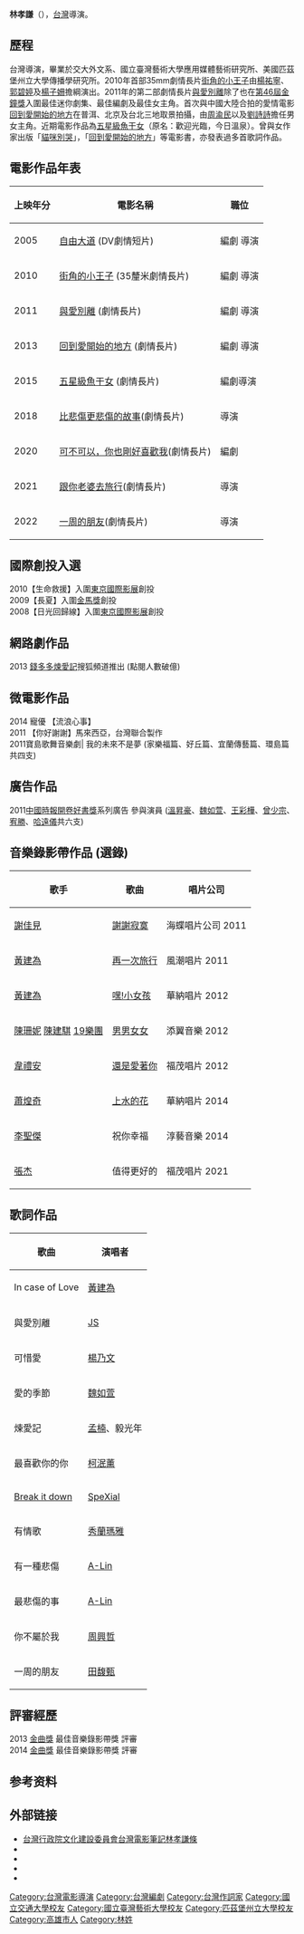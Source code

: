 {{Multiple issues|
{{Blpsources|time=2019-12-09T12:33:36+00:00}}
{{No footnotes|time=2019-12-09T12:33:36+00:00}}
}}
{{藝人
|姓名 = 林孝謙
|類型 = 導演
|圖片 =Hungyin-23.jpg
|圖片尺寸 =
|圖片簡介 =2011與愛別離
|本名 =
|外文名 =
|外文 = 
|羅馬拼音 = 
|英文名 = Gavin Lin
|暱稱 =
|其他藝名 =
|國籍 = {{ROC}}
|民族 =
|籍貫 =
|出生日期 = {{birth date and age|1980|5|4}}
|出生地點 = {{TWN}}[[高雄|高雄]]
|逝世日期 =
|逝世地點 =
|職業 = 導演、編劇、作詞人
|語言 =
|教育程度 = {{USA}}[[匹茲堡州立大學|匹茲堡州立大學]]傳播學研究所
|宗教信仰 =
|配偶 = 
|兒女 =
|父母 =
|音樂類型 =
|演奏樂器 =
|出道地點 =
|出道作 = 《街角的小王子》
|出道日期 = 2010年
|代表作 = 
|活躍年代 = 2010年代至今
|唱片公司 =
|經紀公司 =
|網站 =
|相關團體 =
|獎項 =
|IMDb = 4341096
}}

'''林孝謙'''（{{bd|1980年|5月4日||}}），[[台灣|台灣]]導演。

== 歷程 ==
台灣導演，畢業於交大外文系、國立臺灣藝術大學應用媒體藝術研究所、美國匹茲堡州立大學傳播學研究所。{{Citation needed|2005年在美國拍攝的創作短片－「自由大道」曾獲第二十八屆金穗獎首獎及最佳剪輯。|time=2021-10-30T15:14:24+00:00}}2010年首部35mm劇情長片[[街角的小王子|街角的小王子]]由[[楊祐寧|楊祐寧]]、[[郭碧婷|郭碧婷]]及[[楊子姍|楊子姍]]擔綱演出。2011年的第二部劇情長片[[與愛別離|與愛別離]]除了{{Citation needed|選為[[兩岸電影展|兩岸電影展]]開幕片之外，同時入圍日本、澳門等地國際影展，|time=2021-10-30T15:14:24+00:00}}也在[[第46屆金鐘獎|第46屆金鐘獎]]入圍最佳迷你劇集、最佳編劇及最佳女主角。首次與中國大陸合拍的愛情電影[[回到愛開始的地方|回到愛開始的地方]]在普洱、北京及台北三地取景拍攝，由[[周渝民|周渝民]]以及[[劉詩詩|劉詩詩]]擔任男女主角。近期電影作品為[[五星級魚干女|五星級魚干女]]（原名：歡迎光臨，今日溫泉）。曾與女作家出版「[[貓咪別哭|貓咪別哭]]」，「[[回到愛開始的地方|回到愛開始的地方]]」等電影書，亦發表過多首歌詞作品。

== 電影作品年表 ==
{| class="wikitable"
|-
! 上映年分 !! 電影名稱 !! 職位 
|-
| 2005  || [[自由大道|自由大道]] (DV劇情短片) || 編劇 導演
|-
| 2010 || [[街角的小王子|街角的小王子]] (35釐米劇情長片) || 編劇 導演 
|-
| 2011 ||[[與愛別離|與愛別離]] (劇情長片) ||編劇 導演
|-
| 2013 || [[回到愛開始的地方|回到愛開始的地方]] (劇情長片) || 編劇 導演 
|-
| 2015 || [[五星級魚干女|五星級魚干女]] (劇情長片) || 編劇導演 
|-
| 2018 || [[比悲傷更悲傷的故事_(2018年電影)|比悲傷更悲傷的故事]](劇情長片) || 導演 
|-
| 2020 || [[可不可以，你也剛好喜歡我|可不可以，你也剛好喜歡我]](劇情長片) || 編劇 
|-
| 2021 || [[跟你老婆去旅行|跟你老婆去旅行]](劇情長片) || 導演 
|-
| 2022 || [[一周的朋友_(2022年电影)|一周的朋友]](劇情長片) || 導演  
|}

== 國際創投入選 ==
{{Refimprove section|time=2021-10-30T15:14:24+00:00}}
2010【生命救援】入圍[[東京國際影展|東京國際影展]]創投<br />

2009【長夏】入圍[[金馬獎|金馬獎]]創投 <br />

2008【日光回歸線】入圍[[東京國際影展|東京國際影展]]創投

== 網路劇作品 ==
2013 [[錢多多煉愛記|錢多多煉愛記]]搜狐頻道推出 (點閱人數破億)

== 微電影作品 ==
2014 寵優 【流浪心事】<br />

2011 【你好謝謝】馬來西亞，台灣聯合製作<br />

2011寶島歌舞音樂劇| 我的未來不是夢 (家樂福篇、好丘篇、宜蘭傳藝篇、環島篇共四支)

== 廣告作品 ==
2011[[中國時報開卷好書獎|中國時報開卷好書獎]]系列廣告 參與演員 ([[溫昇豪|溫昇豪]]、[[魏如萱|魏如萱]]、[[王彩樺|王彩樺]]、[[曾少宗|曾少宗]]、[[宥勝|宥勝]]、[[哈遠儀|哈遠儀]]共六支)

== 音樂錄影帶作品 (選錄) ==
{| class="wikitable"
|-
! 歌手 !! 歌曲 !! 唱片公司
|-
| [[謝佳見|謝佳見]] || [[謝謝寂寞|謝謝寂寞]] || 海蝶唱片公司 2011
|-
| [[黃建為|黃建為]] || [[再一次旅行|再一次旅行]] || 風潮唱片 2011
|-
| [[黃建為|黃建為]] || [[嘿!小女孩|嘿!小女孩]]  || 華納唱片 2012
|-
| [[陳珊妮|陳珊妮]] [[陳建騏|陳建騏]] [[19樂團|19樂團]] || [[男男女女|男男女女]]|| 添翼音樂 2012
|-
| [[韋禮安|韋禮安]]|| [[還是愛著你|還是愛著你]]  || 福茂唱片 2012
|-
| [[蕭煌奇|蕭煌奇]] || [[上水的花|上水的花]] || 華納唱片 2014 
|-
| [[李聖傑|李聖傑]] || 祝你幸福 || 淳藝音樂 2014
|-
| [[張杰_(歌手)|張杰]] || 值得更好的 || 福茂唱片 2021
|}

== 歌詞作品 ==
{| class="wikitable"
|-
! 歌曲 !! 演唱者
|-
| In case of Love || [[黃建為|黃建為]]
|-
|與愛別離 ||[[JS_(組合)|JS]]
|-
| 可惜愛 ||[[楊乃文|楊乃文]]
|-
| 愛的季節 ||[[魏如萱|魏如萱]]
|-
|煉愛記 ||[[孟楠|孟楠]]、毅光年
|-
| 最喜歡你的你 || [[柯泯薰|柯泯薰]]
|-
| [[Break_it_down|Break it down]] || [[SpeXial|SpeXial]] 
|-
| 有情歌 || [[秀蘭瑪雅|秀蘭瑪雅]]
|-
| 有一種悲傷|| [[A-Lin|A-Lin]] 
|-
| 最悲傷的事|| [[A-Lin|A-Lin]] 
|-
| 你不屬於我 || [[周興哲|周興哲]] 
|-
| 一周的朋友 || [[田馥甄|田馥甄]] 
|}

== 評審經歷 ==
{{Refimprove section|time=2021-10-30T15:14:24+00:00}}
2013 [[金曲獎|金曲獎]] 最佳音樂錄影帶獎 評審<br />

2014 [[金曲獎|金曲獎]] 最佳音樂錄影帶獎 評審

== 参考资料 ==
{{reflist}}

== 外部链接 ==
*[https://web.archive.org/web/20150924113127/http://www.taiwancinema.com/ct_55901_39 台灣行政院文化建設委員會台灣電影筆記林孝謙條]
*{{Sinaweibo|gavinjuju|林孝謙gavinlin}}
*{{hkmdb name|48745}}
* {{douban people}}
* {{Mtime people|1646883}}

{{DEFAULTSORT:Lin}}
[[Category:台灣電影導演|Category:台灣電影導演]]
[[Category:台灣編劇|Category:台灣編劇]]
[[Category:台灣作詞家|Category:台灣作詞家]]
[[Category:國立交通大學校友|Category:國立交通大學校友]]
[[Category:國立臺灣藝術大學校友|Category:國立臺灣藝術大學校友]]
[[Category:匹茲堡州立大學校友|Category:匹茲堡州立大學校友]]
[[Category:高雄市人|Category:高雄市人]]
[[Category:林姓|Category:林姓]]